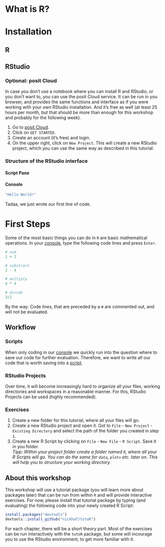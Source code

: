 # What is R?

## 

# Installation

## R

## RStudio

### Optional: posit Cloud

In case you don't use a notebook where you can install R and RStudio, or you don't want to, you can use the posit Cloud service. It can be run in you browser, and provides the same functions and interface as if you were working with your own RStudio installation. And it's free as well (at least 25 hours per month, but that should be more than enough for this workshop and probably for the following week).

1.  Go to [posit Cloud](https://posit.cloud/).
2.  Click on `GET STARTED`.
3.  Create an account (it's free) and login.
4.  On the upper right, click on `New Project`. This will create a new RStudio project, which you can use the same way as described in this tutorial.

### Structure of the RStudio interface

#### Script Pane

#### Console {#console}

```r
"Hello World!"
```

Tadaa, we just wrote our first line of code.

# First Steps

Some of the most basic things you can do in `R` are basic mathematical operations. In your [console](#console), type the following code lines and press `Enter`.

```r
# sum
1 + 2

# substract
2 - 4

# multiply
4 * 4

# divide
3/2
```

By the way: Code lines, that are preceded by a `#` are commented out, and will not be evaluated.

## Workflow

### Scripts

When only coding in our [console](#console) we quickly run into the question where to save our code for further evaluation. Therefore, we want to write all our code that is worth saving into a [script](#script_pane).

### RStudio Projects

Over time, it will become increasingly hard to organize all your files, working directories and workspaces in a reasonable manner. For this, RStudio Projects can be used (highly recommended).

### Exercises

1.  Create a new folder for this tutorial, where all your files will go.
2.  Create a new RStudio project and open it. Got to `File` - `New Project` - `Existing Directory` and select the path of the folder you created in step `1`.
3.  Create a new R Script by clicking on `File` - `New File` - `R Script`. Save it in you folder.\
    *Tipp: Within your project folder create a folder named `R`, where all your R Scripts will go. You can do the same for `data`, `plots` etc. later on. This will help you to structure your working directory.*

## About this workshop

This workshop will use a tutorial package (you will learn more about packages later) that can be run from within `R` and will provide interactive exercises. For now, please install that tutorial package by typing (and evaluating) the following code into your newly created R Script:

```r
install.packages("devtools")
devtools::install_github("nickhaf/tutoR")
```

For each chapter, there will be a short theory part. Most of the exercises can be run interactively with the `tutoR` package, but some will incourage you to use the RStudio environment, to get more familiar with it. 